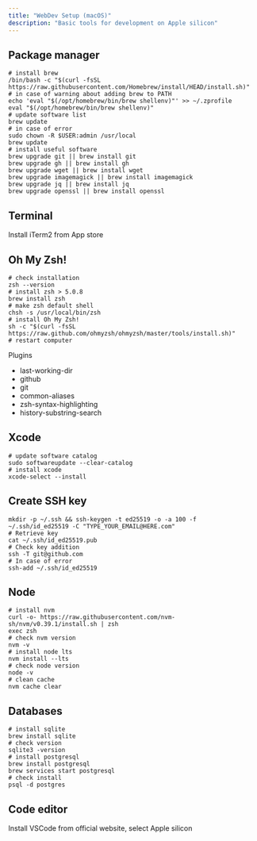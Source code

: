 ```yaml
---
title: "WebDev Setup (macOS)"
description: "Basic tools for development on Apple silicon"
---
```


## Package manager

```
# install brew
/bin/bash -c "$(curl -fsSL https://raw.githubusercontent.com/Homebrew/install/HEAD/install.sh)"
# in case of warning about adding brew to PATH
echo 'eval "$(/opt/homebrew/bin/brew shellenv)"' >> ~/.zprofile
eval "$(/opt/homebrew/bin/brew shellenv)"
# update software list
brew update
# in case of error
sudo chown -R $USER:admin /usr/local
brew update
# install useful software
brew upgrade git || brew install git
brew upgrade gh || brew install gh
brew upgrade wget || brew install wget
brew upgrade imagemagick || brew install imagemagick
brew upgrade jq || brew install jq
brew upgrade openssl || brew install openssl
```

## Terminal

Install iTerm2 from App store

## Oh My Zsh!

```
# check installation
zsh --version
# install zsh > 5.0.8
brew install zsh
# make zsh default shell
chsh -s /usr/local/bin/zsh
# install Oh My Zsh!
sh -c "$(curl -fsSL https://raw.github.com/ohmyzsh/ohmyzsh/master/tools/install.sh)"
# restart computer
```

Plugins

- last-working-dir
- github
- git
- common-aliases
- zsh-syntax-highlighting
- history-substring-search

## Xcode

```
# update software catalog
sudo softwareupdate --clear-catalog
# install xcode
xcode-select --install
```

## Create SSH key

```
mkdir -p ~/.ssh && ssh-keygen -t ed25519 -o -a 100 -f ~/.ssh/id_ed25519 -C "TYPE_YOUR_EMAIL@HERE.com"
# Retrieve key
cat ~/.ssh/id_ed25519.pub
# Check key addition
ssh -T git@github.com
# In case of error
ssh-add ~/.ssh/id_ed25519
```

## Node

```
# install nvm
curl -o- https://raw.githubusercontent.com/nvm-sh/nvm/v0.39.1/install.sh | zsh
exec zsh
# check nvm version
nvm -v
# install node lts
nvm install --lts
# check node version
node -v
# clean cache
nvm cache clear
```

## Databases

```
# install sqlite
brew install sqlite
# check version
sqlite3 -version
# install postgresql
brew install postgresql
brew services start postgresql
# check install
psql -d postgres
```

## Code editor

Install VSCode from official website, select Apple silicon
